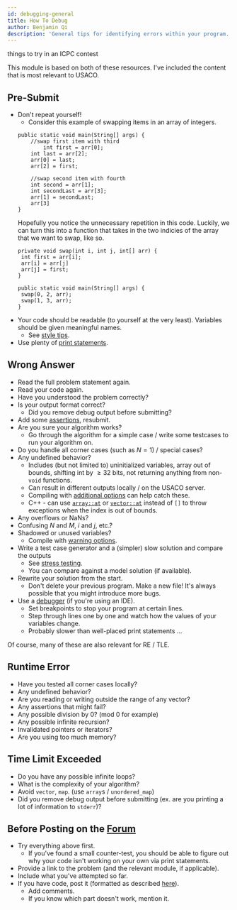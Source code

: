 ```yaml
---
id: debugging-general
title: How To Debug
author: Benjamin Qi
description: 'General tips for identifying errors within your program.'
---
```


<Resources>
	<Resource source="KACTL" title="Troubleshooting" url="https://github.com/kth-competitive-programming/kactl/blob/master/content/contest/troubleshoot.txt" starred>
		things to try in an ICPC contest
	</Resource>
	<Resource
		source="Errichto"
		title="Asking for help FAQ"
		url="https://codeforces.com/blog/entry/64993"
		starred
	>
	</Resource>
</Resources>

This module is based on both of these resources. I've included the content that is most relevant to USACO.

## Pre-Submit

 - Don't repeat yourself!
   - Consider this example of swapping items in an array of integers. 
   ```
   public static void main(String[] args) {
   	   //swap first item with third
           int first = arr[0];
	   int last = arr[2];
	   arr[0] = last;
	   arr[2] = first;
	   
	   //swap second item with fourth
	   int second = arr[1];
	   int secondLast = arr[3];
	   arr[1] = secondLast;
	   arr[3] 
   }
   ```
   Hopefully you notice the unnecessary repetition in this code. Luckily, we can turn this into a function that takes in the two indicies of the array that we want to swap, like so.
   ```
   private void swap(int i, int j, int[] arr) {
   	int first = arr[i];
	arr[i] = arr[j]
	arr[j] = first;
   }
   
   public static void main(String[] args) {
   	swap(0, 2, arr);
	swap(1, 3, arr);
   }
   
 - Your code should be readable (to yourself at the very least). Variables should be given meaningful names.
   - See [style tips](/general/debugging-lang#style).
 - Use plenty of [print statements](/general/debugging-lang#printing-variables).

## Wrong Answer

 - Read the full problem statement again.
 - Read your code again.
 - Have you understood the problem correctly?
 - Is your output format correct? 
   - Did you remove debug output before submitting?
 - Add some [assertions](/general/debugging-lang#assertions--warnings), resubmit.
 - Are you sure your algorithm works? 
   - Go through the algorithm for a simple case / write some testcases to run your algorithm on.
 - Do you handle all corner cases (such as $N=1$) / special cases?
 - Any undefined behavior?
   - Includes (but not limited to) uninitialized variables, array out of bounds, shifting int by $\ge 32$ bits, not returning anything from non-`void` functions.
   - Can result in different outputs locally / on the USACO server.
   - Compiling with [additional options](/general/debugging-lang#other-options) can help catch these.
   - C++ - can use [`array::at`](https://www.cplusplus.com/reference/array/array/at/) or [`vector::at`](https://www.cplusplus.com/reference/vector/vector/at/) instead of `[]` to throw exceptions when the index is out of bounds.
 - Any overflows or NaNs?
 - Confusing $N$ and $M$, $i$ and $j$, etc.?
 - Shadowed or unused variables?
   - Compile with [warning options](/general/debugging-lang#warning-options).
 - Write a test case generator and a (simpler) slow solution and compare the outputs 
   - See [stress testing](/general/debugging-lang#stress-testing).
   - You can compare against a model solution (if available).
 - Rewrite your solution from the start.
   - Don't delete your previous program. Make a new file! It's always possible that you might introduce more bugs.
 - Use a [debugger](/general/debugging-lang/#debuggers) (if you're using an IDE).
   - Set breakpoints to stop your program at certain lines.
   - Step through lines one by one and watch how the values of your variables change.
   - Probably slower than well-placed print statements ...

Of course, many of these are also relevant for RE / TLE.

## Runtime Error

 - Have you tested all corner cases locally?
 - Any undefined behavior?
 - Are you reading or writing outside the range of any vector?
 - Any assertions that might fail?
 - Any possible division by 0? (mod 0 for example)
 - Any possible infinite recursion?
 - Invalidated pointers or iterators?
 - Are you using too much memory?

## Time Limit Exceeded

 - Do you have any possible infinite loops?
 - What is the complexity of your algorithm?
 - Avoid `vector`, `map`. (use `array`s / `unordered_map`)
 - Did you remove debug output before submitting (ex. are you printing a lot of information to `stderr`)?

## Before Posting on the [Forum](https://forum.usaco.guide/)

 - Try everything above first.
   - If you've found a small counter-test, you should be able to figure out why your code isn't working on your own via print statements.
 - Provide a link to the problem (and the relevant module, if applicable).
 - Include what you've attempted so far.
 - If you have code, post it (formatted as described [here](https://forum.usaco.guide/t/welcome-to-the-usaco-forum/7/2)).
   - Add comments. 
   - If you know which part doesn't work, mention it.
